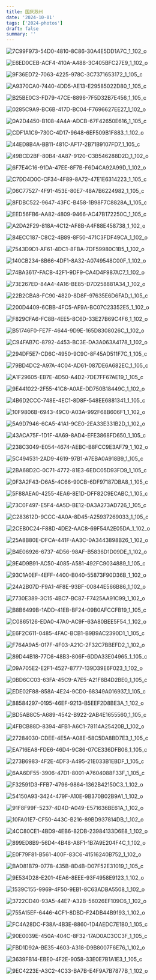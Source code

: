 ```yaml
---
title: 国庆苏州
date: '2024-10-01'
tags: ['2024-photos']
draft: false
summary: ''
---
```


![7C99F973-54D0-4810-8C86-30A4E5DD1A7C_1_102_o](https://cdn.jsdelivr.net/gh/klaaay/pbed1@master/uPic/7C99F973-54D0-4810-8C86-30A4E5DD1A7C_1_102_o.jpeg)

![E6ED0CEB-ACF4-410A-A488-3C405BFC27E9_1_102_o](https://cdn.jsdelivr.net/gh/klaaay/pbed1@master/uPic/E6ED0CEB-ACF4-410A-A488-3C405BFC27E9_1_102_o.jpeg)

![9F36ED72-7063-4225-978C-3C7371653172_1_105_c](https://cdn.jsdelivr.net/gh/klaaay/pbed1@master/uPic/9F36ED72-7063-4225-978C-3C7371653172_1_105_c.jpeg)

![A9370CA0-7440-4DD5-AE13-E29585022D80_1_105_c](https://cdn.jsdelivr.net/gh/klaaay/pbed1@master/uPic/A9370CA0-7440-4DD5-AE13-E29585022D80_1_105_c.jpeg)

![B25BE0C3-FD79-47CE-8896-7F5D32B7E456_1_105_c](https://cdn.jsdelivr.net/gh/klaaay/pbed1@master/uPic/B25BE0C3-FD79-47CE-8896-7F5D32B7E456_1_105_c.jpeg)

![0285C9A9-BC6B-417D-BC04-F7696627EE27_1_102_o](https://cdn.jsdelivr.net/gh/klaaay/pbed1@master/uPic/0285C9A9-BC6B-417D-BC04-F7696627EE27_1_102_o.jpeg)

![0A2D4450-B108-4A4A-ADCB-67F42650E616_1_105_c](https://cdn.jsdelivr.net/gh/klaaay/pbed1@master/uPic/0A2D4450-B108-4A4A-ADCB-67F42650E616_1_105_c.jpeg)

![CDF1A1C9-730C-4D17-9648-6EF509B1F883_1_102_o](https://cdn.jsdelivr.net/gh/klaaay/pbed1@master/uPic/CDF1A1C9-730C-4D17-9648-6EF509B1F883_1_102_o.jpeg)

![44ED8B4A-BB11-481C-AF17-2B71B9107FD7_1_105_c](https://cdn.jsdelivr.net/gh/klaaay/pbed1@master/uPic/44ED8B4A-BB11-481C-AF17-2B71B9107FD7_1_105_c.jpeg)

![49BCD2BF-80B4-4A87-9120-C3B546288D2D_1_102_o](https://cdn.jsdelivr.net/gh/klaaay/pbed1@master/uPic/49BCD2BF-80B4-4A87-9120-C3B546288D2D_1_102_o.jpeg)

![6F7E4C16-91DA-47EE-8F7B-F6D4CA92A99D_1_102_o](https://cdn.jsdelivr.net/gh/klaaay/pbed1@master/uPic/6F7E4C16-91DA-47EE-8F7B-F6D4CA92A99D_1_102_o.jpeg)

![C7DD4D0C-CF34-4F89-8A72-47E1E6314223_1_105_c](https://cdn.jsdelivr.net/gh/klaaay/pbed1@master/uPic/C7DD4D0C-CF34-4F89-8A72-47E1E6314223_1_105_c.jpeg)

![06C77527-4F91-453E-80E7-48A7B6224982_1_105_c](https://cdn.jsdelivr.net/gh/klaaay/pbed1@master/uPic/06C77527-4F91-453E-80E7-48A7B6224982_1_105_c.jpeg)

![8FDBC522-9647-43FC-B458-1B98F7C8828A_1_105_c](https://cdn.jsdelivr.net/gh/klaaay/pbed1@master/uPic/8FDBC522-9647-43FC-B458-1B98F7C8828A_1_105_c.jpeg)

![EED56FB6-AA82-4809-9466-AC47B172250C_1_105_c](https://cdn.jsdelivr.net/gh/klaaay/pbed1@master/uPic/EED56FB6-AA82-4809-9466-AC47B172250C_1_105_c.jpeg)

![A2DA2F29-818A-4C12-AF8B-A4F88E458738_1_102_o](https://cdn.jsdelivr.net/gh/klaaay/pbed1@master/uPic/A2DA2F29-818A-4C12-AF8B-A4F88E458738_1_102_o.jpeg)

![84ECC187-C8C2-4B89-8F50-471C3FDF49CA_1_102_o](https://cdn.jsdelivr.net/gh/klaaay/pbed1@master/uPic/84ECC187-C8C2-4B89-8F50-471C3FDF49CA_1_102_o.jpeg)

![7543D9D1-AF61-4DC1-8FBA-7DF59980C1B5_1_102_o](https://cdn.jsdelivr.net/gh/klaaay/pbed1@master/uPic/7543D9D1-AF61-4DC1-8FBA-7DF59980C1B5_1_102_o.jpeg)

![140CB234-8B66-4DF1-8A32-A0749548C00F_1_102_o](https://cdn.jsdelivr.net/gh/klaaay/pbed1@master/uPic/140CB234-8B66-4DF1-8A32-A0749548C00F_1_102_o.jpeg)

![74BA3617-FACB-42F1-9DF9-CA4D4F987AC7_1_102_o](https://cdn.jsdelivr.net/gh/klaaay/pbed1@master/uPic/74BA3617-FACB-42F1-9DF9-CA4D4F987AC7_1_102_o.jpeg)

![73E267ED-84A4-4A16-BE85-D7D258881A34_1_102_o](https://cdn.jsdelivr.net/gh/klaaay/pbed1@master/uPic/73E267ED-84A4-4A16-BE85-D7D258881A34_1_102_o.jpeg)

![22B2CBA8-FC90-4820-8D8F-97635E6D6FAD_1_105_c](https://cdn.jsdelivr.net/gh/klaaay/pbed1@master/uPic/22B2CBA8-FC90-4820-8D8F-97635E6D6FAD_1_105_c.jpeg)

![200D4409-6CBB-4FC5-AF9A-BC07C23352E5_1_102_o](https://cdn.jsdelivr.net/gh/klaaay/pbed1@master/uPic/200D4409-6CBB-4FC5-AF9A-BC07C23352E5_1_102_o.jpeg)

![F829CFA6-FC8B-4EE5-8C6D-33E27B69C4F6_1_102_o](https://cdn.jsdelivr.net/gh/klaaay/pbed1@master/uPic/F829CFA6-FC8B-4EE5-8C6D-33E27B69C4F6_1_102_o.jpeg)

![B51746F0-FE7F-4644-9D9E-165D8308026C_1_102_o](https://cdn.jsdelivr.net/gh/klaaay/pbed1@master/uPic/B51746F0-FE7F-4644-9D9E-165D8308026C_1_102_o.jpeg)

![C94FAB7C-8792-4453-BC3E-DA3A063A4178_1_102_o](https://cdn.jsdelivr.net/gh/klaaay/pbed1@master/uPic/C94FAB7C-8792-4453-BC3E-DA3A063A4178_1_102_o.jpeg)

![294DF5E7-CD6C-4950-9C9C-8F45AD511F7C_1_105_c](https://cdn.jsdelivr.net/gh/klaaay/pbed1@master/uPic/294DF5E7-CD6C-4950-9C9C-8F45AD511F7C_1_105_c.jpeg)

![79BD4DC2-A97A-4C04-AD61-087DE6A682EC_1_105_c](https://cdn.jsdelivr.net/gh/klaaay/pbed1@master/uPic/79BD4DC2-A97A-4C04-AD61-087DE6A682EC_1_105_c.jpeg)

![A1F29605-EB7E-4D50-A4D2-7DE7FF67AE19_1_105_c](https://cdn.jsdelivr.net/gh/klaaay/pbed1@master/uPic/A1F29605-EB7E-4D50-A4D2-7DE7FF67AE19_1_105_c.jpeg)

![9E441022-2F55-41C8-A0AE-DD750B18449C_1_102_o](https://cdn.jsdelivr.net/gh/klaaay/pbed1@master/uPic/9E441022-2F55-41C8-A0AE-DD750B18449C_1_102_o.jpeg)

![4B6D2CCC-748E-4EC1-8D8F-548EE6881341_1_105_c](https://cdn.jsdelivr.net/gh/klaaay/pbed1@master/uPic/4B6D2CCC-748E-4EC1-8D8F-548EE6881341_1_105_c.jpeg)

![10F9806B-6943-49C0-A03A-992F68B606F1_1_102_o](https://cdn.jsdelivr.net/gh/klaaay/pbed1@master/uPic/10F9806B-6943-49C0-A03A-992F68B606F1_1_102_o.jpeg)

![5A9D7946-6CA5-41A1-9CE0-2EA33E331B2D_1_102_o](https://cdn.jsdelivr.net/gh/klaaay/pbed1@master/uPic/5A9D7946-6CA5-41A1-9CE0-2EA33E331B2D_1_102_o.jpeg)

![43ACA75F-1D1F-4A69-8AD4-EFE3868FD650_1_105_c](https://cdn.jsdelivr.net/gh/klaaay/pbed1@master/uPic/43ACA75F-1D1F-4A69-8AD4-EFE3868FD650_1_105_c.jpeg)

![238C3049-E054-4674-AEBC-B8FCC9E3AF79_1_102_o](https://cdn.jsdelivr.net/gh/klaaay/pbed1@master/uPic/238C3049-E054-4674-AEBC-B8FCC9E3AF79_1_102_o.jpeg)

![5C494531-2AD9-4619-97B1-A7EBA0A918B9_1_105_c](https://cdn.jsdelivr.net/gh/klaaay/pbed1@master/uPic/5C494531-2AD9-4619-97B1-A7EBA0A918B9_1_105_c.jpeg)

![2BA68D2C-0C71-4772-81E3-6EDC05D93FD9_1_105_c](https://cdn.jsdelivr.net/gh/klaaay/pbed1@master/uPic/2BA68D2C-0C71-4772-81E3-6EDC05D93FD9_1_105_c.jpeg)

![0F3A2F43-D6A5-4C66-90CB-6DF97187DBA8_1_105_c](https://cdn.jsdelivr.net/gh/klaaay/pbed1@master/uPic/0F3A2F43-D6A5-4C66-90CB-6DF97187DBA8_1_105_c.jpeg)

![5F88AEA0-4255-4EA6-8E1D-DFF82C9ECABC_1_105_c](https://cdn.jsdelivr.net/gh/klaaay/pbed1@master/uPic/5F88AEA0-4255-4EA6-8E1D-DFF82C9ECABC_1_105_c.jpeg)

![73C0F497-E5F4-4A5D-BE12-DA3A273AD726_1_105_c](https://cdn.jsdelivr.net/gh/klaaay/pbed1@master/uPic/73C0F497-E5F4-4A5D-BE12-DA3A273AD726_1_105_c.jpeg)

![C283612D-9CCC-4A0A-8D45-A25937269033_1_105_c](https://cdn.jsdelivr.net/gh/klaaay/pbed1@master/uPic/C283612D-9CCC-4A0A-8D45-A25937269033_1_105_c.jpeg)

![2CEB0C24-F88D-4DE2-AAC8-69F54A2E05DA_1_102_o](https://cdn.jsdelivr.net/gh/klaaay/pbed1@master/uPic/2CEB0C24-F88D-4DE2-AAC8-69F54A2E05DA_1_102_o.jpeg)

![25A8B80E-DFCA-441F-AA3C-0A3443898B26_1_102_o](https://cdn.jsdelivr.net/gh/klaaay/pbed1@master/uPic/25A8B80E-DFCA-441F-AA3C-0A3443898B26_1_102_o.jpeg)

![B4E06926-6737-4D56-98AF-B5836D1D09DE_1_102_o](https://cdn.jsdelivr.net/gh/klaaay/pbed1@master/uPic/B4E06926-6737-4D56-98AF-B5836D1D09DE_1_102_o.jpeg)

![9E4D9B91-AC50-4085-A581-492FC9034889_1_105_c](https://cdn.jsdelivr.net/gh/klaaay/pbed1@master/uPic/9E4D9B91-AC50-4085-A581-492FC9034889_1_105_c.jpeg)

![93C1A0EF-4EFF-4400-B040-55873F90D36B_1_102_o](https://cdn.jsdelivr.net/gh/klaaay/pbed1@master/uPic/93C1A0EF-4EFF-4400-B040-55873F90D36B_1_102_o.jpeg)

![24A2B07D-F9A1-4F8E-93BF-00844E566B86_1_102_o](https://cdn.jsdelivr.net/gh/klaaay/pbed1@master/uPic/24A2B07D-F9A1-4F8E-93BF-00844E566B86_1_102_o.jpeg)

![7730E389-3C15-4BC7-BC87-F7425AA91C99_1_102_o](https://cdn.jsdelivr.net/gh/klaaay/pbed1@master/uPic/7730E389-3C15-4BC7-BC87-F7425AA91C99_1_102_o.jpeg)

![B8B6499B-1ADD-41EB-BF24-09B0AFCCFB19_1_105_c](https://cdn.jsdelivr.net/gh/klaaay/pbed1@master/uPic/B8B6499B-1ADD-41EB-BF24-09B0AFCCFB19_1_105_c.jpeg)

![C0865126-EDA0-47A0-AC9F-63A80BEE5F54_1_102_o](https://cdn.jsdelivr.net/gh/klaaay/pbed1@master/uPic/C0865126-EDA0-47A0-AC9F-63A80BEE5F54_1_102_o.jpeg)

![E6F2C611-0485-4FAC-BCB1-B9B9AC2390D1_1_105_c](https://cdn.jsdelivr.net/gh/klaaay/pbed1@master/uPic/E6F2C611-0485-4FAC-BCB1-B9B9AC2390D1_1_105_c.jpeg)

![F764A9A5-017F-4F03-A21C-2F32C7BBEFD2_1_102_o](https://cdn.jsdelivr.net/gh/klaaay/pbed1@master/uPic/F764A9A5-017F-4F03-A21C-2F32C7BBEFD2_1_102_o.jpeg)

![89D44B18-77C6-48B3-806F-6DDA33E04965_1_105_c](https://cdn.jsdelivr.net/gh/klaaay/pbed1@master/uPic/89D44B18-77C6-48B3-806F-6DDA33E04965_1_105_c.jpeg)

![09A705E2-E2F1-4527-8777-139D39E6F023_1_102_o](https://cdn.jsdelivr.net/gh/klaaay/pbed1@master/uPic/09A705E2-E2F1-4527-8777-139D39E6F023_1_102_o.jpeg)

![0BD6CC03-63FA-45C9-A7E5-A21F8B4D2BE0_1_105_c](https://cdn.jsdelivr.net/gh/klaaay/pbed1@master/uPic/0BD6CC03-63FA-45C9-A7E5-A21F8B4D2BE0_1_105_c.jpeg)

![EDE02F88-858A-4E24-9CD0-68349A016937_1_105_c](https://cdn.jsdelivr.net/gh/klaaay/pbed1@master/uPic/EDE02F88-858A-4E24-9CD0-68349A016937_1_105_c.jpeg)

![88584297-0195-46EF-9213-B5EEF2D8BE3A_1_102_o](https://cdn.jsdelivr.net/gh/klaaay/pbed1@master/uPic/88584297-0195-46EF-9213-B5EEF2D8BE3A_1_102_o.jpeg)

![BD5AB8C5-A689-4542-B922-2AB4E1655560_1_105_c](https://cdn.jsdelivr.net/gh/klaaay/pbed1@master/uPic/BD5AB8C5-A689-4542-B922-2AB4E1655560_1_105_c.jpeg)

![4FBCB88D-8394-4FB1-A6C1-78114A25420B_1_102_o](https://cdn.jsdelivr.net/gh/klaaay/pbed1@master/uPic/4FBCB88D-8394-4FB1-A6C1-78114A25420B_1_102_o.jpeg)

![27284030-CDEE-4E5A-A08E-58C5DA8BD7E3_1_105_c](https://cdn.jsdelivr.net/gh/klaaay/pbed1@master/uPic/27284030-CDEE-4E5A-A08E-58C5DA8BD7E3_1_105_c.jpeg)

![EA716EA8-FDE6-46D4-9C86-07CE336DFB06_1_105_c](https://cdn.jsdelivr.net/gh/klaaay/pbed1@master/uPic/EA716EA8-FDE6-46D4-9C86-07CE336DFB06_1_105_c.jpeg)

![273B6983-4F2E-4DF3-A495-21E033B1EBDF_1_105_c](https://cdn.jsdelivr.net/gh/klaaay/pbed1@master/uPic/273B6983-4F2E-4DF3-A495-21E033B1EBDF_1_105_c.jpeg)

![6AA6DF55-3906-47D1-8001-A7604088F33F_1_105_c](https://cdn.jsdelivr.net/gh/klaaay/pbed1@master/uPic/6AA6DF55-3906-47D1-8001-A7604088F33F_1_105_c.jpeg)

![F32591D3-FFB7-4796-9864-1362B42150C3_1_102_o](https://cdn.jsdelivr.net/gh/klaaay/pbed1@master/uPic/F32591D3-FFB7-4796-9864-1362B42150C3_1_102_o.jpeg)

![54150A93-3424-479F-A10E-9B370B02B9A1_1_102_o](https://cdn.jsdelivr.net/gh/klaaay/pbed1@master/uPic/54150A93-3424-479F-A10E-9B370B02B9A1_1_102_o.jpeg)

![91F8F99F-5237-4D4D-A049-E571636BE61A_1_102_o](https://cdn.jsdelivr.net/gh/klaaay/pbed1@master/uPic/91F8F99F-5237-4D4D-A049-E571636BE61A_1_102_o.jpeg)

![10FA01E7-CF50-443C-B216-89BD937814DB_1_102_o](https://cdn.jsdelivr.net/gh/klaaay/pbed1@master/uPic/10FA01E7-CF50-443C-B216-89BD937814DB_1_102_o.jpeg)

![4CC80CE1-4BD9-4EB6-82DB-23984133D6E8_1_102_o](https://cdn.jsdelivr.net/gh/klaaay/pbed1@master/uPic/4CC80CE1-4BD9-4EB6-82DB-23984133D6E8_1_102_o.jpeg)

![899ED8B9-56D4-4B48-A8F1-1B7A9E204F4C_1_102_o](https://cdn.jsdelivr.net/gh/klaaay/pbed1@master/uPic/899ED8B9-56D4-4B48-A8F1-1B7A9E204F4C_1_102_o.jpeg)

![E0F79F81-B561-400F-83C6-41516240B752_1_102_o](https://cdn.jsdelivr.net/gh/klaaay/pbed1@master/uPic/E0F79F81-B561-400F-83C6-41516240B752_1_102_o.jpeg)

![BAD81B79-0778-435B-8D4B-D07F52E31019_1_105_c](https://cdn.jsdelivr.net/gh/klaaay/pbed1@master/uPic/BAD81B79-0778-435B-8D4B-D07F52E31019_1_105_c.jpeg)

![9E534D28-E201-4EA6-8EEE-93F4958E9123_1_102_o](https://cdn.jsdelivr.net/gh/klaaay/pbed1@master/uPic/9E534D28-E201-4EA6-8EEE-93F4958E9123_1_102_o.jpeg)

![1539C155-9969-4F50-9EB1-8C63ADBA5508_1_102_o](https://cdn.jsdelivr.net/gh/klaaay/pbed1@master/uPic/1539C155-9969-4F50-9EB1-8C63ADBA5508_1_102_o.jpeg)

![3722CD40-93A5-44E7-A32B-56026EF109C6_1_102_o](https://cdn.jsdelivr.net/gh/klaaay/pbed1@master/uPic/3722CD40-93A5-44E7-A32B-56026EF109C6_1_102_o.jpeg)

![755A15EF-6446-4CF1-8DBD-F24DB44B9193_1_102_o](https://cdn.jsdelivr.net/gh/klaaay/pbed1@master/uPic/755A15EF-6446-4CF1-8DBD-F24DB44B9193_1_102_o.jpeg)

![FC4A28DC-F38A-4B3E-8860-1D4AEDC7E1B0_1_105_c](https://cdn.jsdelivr.net/gh/klaaay/pbed1@master/uPic/FC4A28DC-F38A-4B3E-8860-1D4AEDC7E1B0_1_105_c.jpeg)

![90E0039E-450A-404C-8F32-17AD0AC3CC3F_1_105_c](https://cdn.jsdelivr.net/gh/klaaay/pbed1@master/uPic/90E0039E-450A-404C-8F32-17AD0AC3CC3F_1_105_c.jpeg)

![FBD1D92A-BE35-4603-A318-D9B8007F6E76_1_102_o](https://cdn.jsdelivr.net/gh/klaaay/pbed1@master/uPic/FBD1D92A-BE35-4603-A318-D9B8007F6E76_1_102_o.jpeg)

![3639FB14-EBE0-4F2E-9058-33E0E7B1A1E3_1_105_c](https://cdn.jsdelivr.net/gh/klaaay/pbed1@master/uPic/3639FB14-EBE0-4F2E-9058-33E0E7B1A1E3_1_105_c.jpeg)

![9EC4223E-A3C2-4C33-BA7B-E4F9A7B7877B_1_102_o](https://cdn.jsdelivr.net/gh/klaaay/pbed1@master/uPic/9EC4223E-A3C2-4C33-BA7B-E4F9A7B7877B_1_102_o.jpeg)
